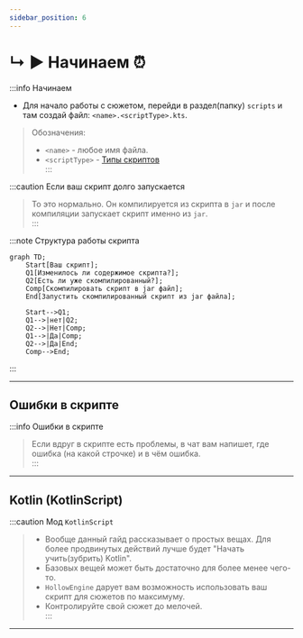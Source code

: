 ```yaml
---
sidebar_position: 6
---
```


# ↳ ▶ Начинаем ⏰

:::info Начинаем  
- Для начало работы с сюжетом, перейди в раздел(папку) `scripts` и там создай файл: `<name>.<scriptType>.kts`.  
>  Обозначения:  
> - `<name>` - любое имя файла.  
> - `<scriptType>` - [Типы скриптов](./4-scripts-type.mdx)  
:::

:::caution Если ваш скрипт долго запускается
> То это нормально. Он компилируется из скрипта в `jar` и после компиляции запускает скрипт именно из `jar`.  
:::

:::note Структура работы скрипта  
```mermaid
graph TD;
    Start[Ваш скрипт];
    Q1[Изменилось ли содержимое скрипта?];
    Q2[Есть ли уже скомпилированный?];
    Comp[Скомпилировать скрипт в jar файл];
    End[Запустить скомпилированный скрипт из jar файла];
    
    Start-->Q1;
    Q1-->|нет|Q2;
    Q2-->|Нет|Comp;
    Q1-->|Да|Comp;
    Q2-->|Да|End;
    Comp-->End;
```  
:::

---

## Ошибки в скрипте

:::info Ошибки в скрипте  
> Если вдруг в скрипте есть проблемы, в чат вам напишет, где ошибка (на какой строчке) и в чём ошибка.  
:::

---

## Kotlin (KotlinScript)

:::caution Мод `KotlinScript`  
> - Вообще данный гайд рассказывает о простых вещах. Для более продвинутых действий лучше будет "Начать учить(зубрить) Kotlin".  
> - Базовых вещей может быть достаточно для более менее чего-то.  
> - `HollowEngine` дарует вам возможность использовать ваш скрипт для сюжетов по максимуму.  
> - Контролируйте свой сюжет до мелочей.  
:::
---
